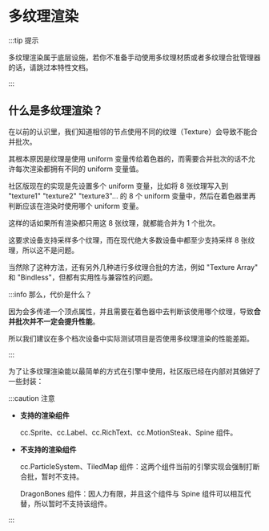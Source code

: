
# 多纹理渲染

:::tip 提示

多纹理渲染属于底层设施，若你不准备手动使用多纹理材质或者多纹理合批管理器的话，请跳过本特性文档。

:::

## 什么是多纹理渲染？

在以前的认识里，我们知道相邻的节点使用不同的纹理（Texture）会导致不能合并批次。

其根本原因是纹理是使用 uniform 变量传给着色器的，而需要合并批次的话不允许每次渲染都拥有不同的 uniform 变量值。

社区版现在的实现是先设置多个 uniform 变量，比如将 8 张纹理写入到 "texture1" "texture2" "texture3"... 的 8 个 uniform 变量中，然后在着色器里再判断应该在渲染时使用哪个 uniform 变量。

这样的话如果所有渲染都只用这 8 张纹理，就都能合并为 1 个批次。

这要求设备支持采样多个纹理，而在现代绝大多数设备中都至少支持采样 8 张纹理，所以这不是问题。

当然除了这种方法，还有另外几种进行多纹理合批的方法，例如 "Texture Array" 和 "Bindless"，但都有实用性与兼容性的问题。

:::info 那么，代价是什么？

因为会多传递一个顶点属性，并且需要在着色器中去判断该使用哪个纹理，导致**合并批次并不一定会提升性能**。

所以我们建议在多个档次设备中实际测试项目是否使用多纹理渲染的性能差距。

:::

为了让多纹理渲染能以最简单的方式在引擎中使用，社区版已经在内部对其做好了一些封装：

<DocCardList items={useCurrentSidebarCategory().items}/>

:::caution 注意

- **支持的渲染组件**

    cc.Sprite、cc.Label、cc.RichText、cc.MotionSteak、Spine 组件。

- **不支持的渲染组件**

    cc.ParticleSystem、TiledMap 组件：这两个组件当前的引擎实现会强制打断合批，暂时不支持。

    DragonBones 组件：因人力有限，并且这个组件与 Spine 组件可以相互代替，所以暂时不支持该组件。

:::
